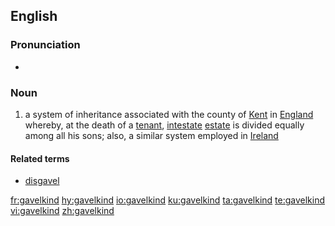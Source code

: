 ==English==
{{wikipedia}}

===Pronunciation===
* {{IPA|/ˈɡævəlˌkaɪnd/|lang=en}}

===Noun===
{{en-noun|~}}

# {{label|en|historical}} a system of inheritance associated with the county of [[Kent]] in [[England]] whereby, at the death of a [[tenant]], [[intestate]] [[estate]] is divided equally among all his sons; also, a similar system employed in [[Ireland]]

====Related terms====
* [[disgavel]]

[[fr:gavelkind]]
[[hy:gavelkind]]
[[io:gavelkind]]
[[ku:gavelkind]]
[[ta:gavelkind]]
[[te:gavelkind]]
[[vi:gavelkind]]
[[zh:gavelkind]]